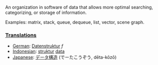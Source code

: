 An organization in software of data that allows more optimal searching, categorizing, or storage of information.

Examples: matrix, stack, queue, dequeue, list, vector, scene graph.

===[[Translation]]s===
*[[German]]: [[Datenstruktur]] ''f''
*[[Indonesian]]: [[struktur]] [[data]]
*[[Japanese]]: [[データ構造]] (でーたこうぞう, dēta-kōzō)